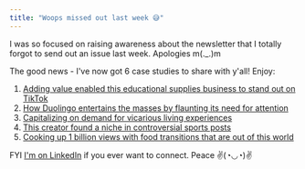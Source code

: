 ---
title: "Woops missed out last week 😅"
---

I was so focused on raising awareness about the newsletter
that I totally forgot to send out an issue last
week. <span style="display: inline-block;">Apologies m(.\_.)m</span>

The good news - I've now got 6 case studies to share with y'all! Enjoy:

1. [Adding value enabled this educational supplies business to stand out on TikTok](https://tiktokexamples.com/blog/earlyyearsresources-educational-children/)
2. [How Duolingo entertains the masses by flaunting its need for attention](https://tiktokexamples.com/blog/duolingo-desperate-attention/)
3. [Capitalizing on demand for vicarious living experiences](https://tiktokexamples.com/blog/coasterliife-roller-coasters/)
4. [This creator found a niche in controversial sports posts](https://tiktokexamples.com/blog/staycashinshow2-sports-controversial/)
5. [Cooking up 1 billion views with food transitions that are out of this world](https://tiktokexamples.com/blog/nikolaisavic-transition-edit/)

FYI [I'm on LinkedIn](https://www.linkedin.com/in/mihailmarian/) if you ever want to
connect. <span style="display: inline-block;">Peace ✌(◔◡◔)✌</span>
